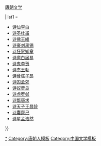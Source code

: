 {{Navbox
|title = [[唐诗|唐朝诗人诗号]]
|name = 唐朝诗人诗号
|image = 
|imageleft = 
|bodyclass = hlist
|above = 相关：[[唐诗]]{{·}}[[唐朝文学]]

|list1 =  
* [[李白|诗仙李白]]
* [[杜甫|诗圣杜甫]]
* [[王维|诗佛王維]]
* [[刘禹锡|诗豪刘禹锡]]
* [[贺知章|诗狂贺知章]]
* [[白居易|诗魔白居易]]
* [[李贺|诗鬼李贺]]
* [[王勃|诗杰王勃]]
* [[陳子昂|诗骨陈子昂]]
* [[孟郊|诗囚孟郊]]
* [[贾岛|诗奴贾岛]]
* [[罗邺|诗虎罗邺]]
* [[唐求|诗瓢唐求]]
* [[王昌龄|诗天子王昌龄]]
* [[齊己|诗囊齊己]]
* [[孟浩然|诗星孟浩然]]

}}<noinclude>
{{collapsible option}}
[[Category:唐朝诗人|*]]
[[Category:唐朝人模板]]
[[Category:中国文学模板]]
</noinclude>